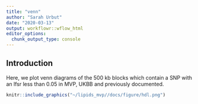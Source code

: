 ```yaml
---
title: "venn"
author: "Sarah Urbut"
date: "2020-03-13"
output: workflowr::wflow_html
editor_options:
  chunk_output_type: console
---
```


## Introduction


Here, we plot venn diagrams of the 500 kb blocks which contain a SNP with an lfsr less than 0.05 in MVP, UKBB and previously documented.



```r
knitr::include_graphics("~/lipids_mvp//docs/figure/hdl.png")
```
